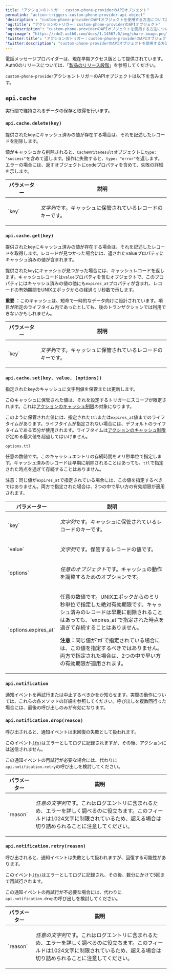 ---
title: "アクションのトリガー：custom-phone-providerのAPIオブジェクト"
permalink: "action-triggers-custom-phone-provider-api-object"
'description': "custom-phone-providerのAPIオブジェクトを使用する方法について説明します。"
'og:title': "アクションのトリガー：custom-phone-providerのAPIオブジェクト"
'og:description': "custom-phone-providerのAPIオブジェクトを使用する方法について説明します。"
'og:image': "https://cdn2.auth0.com/docs/1.14567.0/img/share-image.png"
'twitter:title': "アクションのトリガー：custom-phone-providerのAPIオブジェクト"
'twitter:description': "custom-phone-providerのAPIオブジェクトを使用する方法について説明します。"
---

<Callout icon="file-lines" color="#0EA5E9" iconType="regular">

電話メッセージプロバイダーは、現在早期アクセス版として提供されています。Auth0のリリースについては、「[製品のリリース段階](https://auth0.com/docs/troubleshoot/product-lifecycle/product-release-stages)」を参照してください。

</Callout>

`custom-phone-provider`アクショントリガーのAPIオブジェクトは以下を含みます。

## `api.cache`

実行間で維持されるデータの保存と取得を行います。

### `api.cache.delete(key)`

提供されたkeyにキャッシュ済みの値が存在する場合は、それを記述したレコードを削除します。

値がキャッシュから削除されると、`CacheWriteResult`オブジェクトに`type: "success"`を含めて返します。操作に失敗すると、`type: "error"`を返します。エラーの場合には、返すオブジェクトにcodeプロパティを含めて、失敗の詳細を示します。

<table class="table">
<thead>
<tr>
<th>パラメーター</th>
<th>説明</th>
</tr>
</thead>
<tbody>
<tr>
<td>`key`</td>
<td>
<p>
<em>文字列</em>です。キャッシュに保管されているレコードのキーです。
            </p>
</td>
</tr>
</tbody>
</table>

### `api.cache.get(key)`

提供されたkeyにキャッシュ済みの値が存在する場合は、それを記述したレコードを取得します。レコードが見つかった場合には、返されたvalueプロパティにキャッシュ済みの値が含まれます。

提供された`key`にキャッシュが見つかった場合には、キャッシュレコードを返します。キャッシュレコードは`value`プロパティを含むオブジェクトで、このプロパティにはキャッシュ済みの値の他にも`expires_at`プロパティが含まれ、レコードの有効期間をUNIXエポックからの経過ミリ秒数で示します。

**重要** ：このキャッシュは、短命で一時的なデータ向けに設計されています。項目が所定のライフタイム内であったとしても、後のトランザクションでは利用できないかもしれません。

<table class="table">
<thead>
<tr>
<th>パラメーター</th>
<th>説明</th>
</tr>
</thead>
<tbody>
<tr>
<td>`key`</td>
<td>
<p>
<em>文字列</em>です。キャッシュに保管されているレコードのキーです。
            </p>
</td>
</tr>
</tbody>
</table>

### `api.cache.set(key, value, [options])`

指定されたkeyのキャッシュに文字列値を保管または更新します。

このキャッシュに保管された値は、それを設定するトリガーにスコープが限定されます。これは[アクションのキャッシュ制限](https://auth0.com/docs/ja-jp/customize/actions/limitations)の対象になります。

このように保管された値には、指定された`ttl`または`expires_at`値までのライフタイムがあります。ライフタイムが指定されない場合には、デフォルトのライフタイムである15分が使用されます。ライフタイムは[アクションのキャッシュ制限](https://auth0.com/docs/ja-jp/customize/actions/limitations)が定める最大値を超過してはいけません。

`options.ttl`

任意の数値です。このキャッシュエントリの存続時間をミリ秒単位で指定します。キャッシュ済みのレコードは早期に削除されることはあっても、`ttl`で指定された時点を過ぎて存続することはありません。

注意：同じ値が`expires_at`で指定されている場合には、この値を指定するべきではありません。両方で指定された場合は、2つの中で早い方の有効期限が適用されます。

<table class="table">
<thead>
<tr>
<th>パラメーター</th>
<th>説明</th>
</tr>
</thead>
<tbody>
<tr>
<td>`key`</td>
<td>
<p>
<em>文字列</em>です。キャッシュに保管されているレコードのキーです。
            </p>
</td>
</tr>
<tr>
<td>`value`</td>
<td>
<p>
<em>文字列</em>です。保管するレコードの値です。
            </p>
</td>
</tr>
<tr>
<td>`options`</td>
<td>
<p>
<em>任意のオブジェクト</em>です。キャッシュの動作を調整するためのオプションです。
            </p>
</td>
</tr>
<tr>
<td>`options.expires_at`</td>
<td>
<p>
              任意の数値です。UNIXエポックからのミリ秒単位で指定した絶対有効期限です。キャッシュ済みのレコードは早期に削除されることはあっても、`expires_at`で指定された時点を過ぎて存続することはありません。
            </p>
<p>
<b>注意：</b>同じ値が`ttl`で指定されている場合には、この値を指定するべきではありません。両方で指定された場合は、2つの中で早い方の有効期限が適用されます。
            </p>
</td>
</tr>
<tr></tr>
</tbody>
</table>

### `api.notification`

通知イベントを再試行または中止するべきかをか知らせます。実際の動作については、これらの各メソッドの詳細を参照してください。呼び出しを複数回行った場合には、最後の呼び出しのみが有効になります。

### `api.notification.drop(reason)`

呼び出されると、通知イベントは未回復の失敗として扱われます。

このイベント[`(fn)`](https://auth0.com/docs/ja-jp/deploy-monitor/logs/log-event-type-codes)はエラーとしてログに記録されますが、その後、アクションには送信されません。

この通知イベントの再試行が必要な場合には、代わりに`api.notification.retry`の呼び出しを検討してください。

<table class="table">
<thead>
<tr>
<th>パラメーター</th>
<th>説明</th>
</tr>
</thead>
<tbody>
<tr>
<td>`reason`</td>
<td>
<p>
<em>任意の文字列</em>です。これはログエントリに含まれるため、エラーを詳しく調べるのに役立ちます。このフィールドは1024文字に制限されているため、超える場合は切り詰められることに注意してください。
            </p>
</td>
</tr>
</tbody>
</table>

### `api.notification.retry(reason)`

呼び出されると、通知イベントは失敗として扱われますが、回復する可能性があります。

このイベント[`(fn)`](https://auth0.com/docs/ja-jp/deploy-monitor/logs/log-event-type-codes)はエラーとしてログに記録され、その後、数分にかけて5回まで再試行されます。

この通知イベントの再試行が不必要な場合には、代わりに`api.notification.drop`の呼び出しを検討してください。

<table class="table">
<thead>
<tr>
<th>パラメーター</th>
<th>説明</th>
</tr>
</thead>
<tbody>
<tr>
<td>`reason`</td>
<td>
<p>
<em>任意の文字列</em>です。これはログエントリに含まれるため、エラーを詳しく調べるのに役立ちます。このフィールドは1024文字に制限されているため、超える場合は切り詰められることに注意してください。
            </p>
</td>
</tr>
</tbody>
</table>